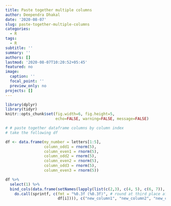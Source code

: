 ```yaml
---
title: Paste together multiple columns
author: Deependra Dhakal
date: '2020-08-07'
slug: paste-together-multiple-columns
categories:
  - R
tags:
  - R
subtitle: ''
summary: ''
authors: []
lastmod: '2020-08-07T10:20:52+05:45'
featured: no
image:
  caption: ''
  focal_point: ''
  preview_only: no
projects: []
---
```


```r
library(dplyr)
library(tidyr)
knitr::opts_chunk$set(fig.width=6, fig.height=5, 
                      echo=FALSE, warning=FALSE, message=FALSE)
```

```r
# # paste together dataframe columns by column index
# take the following df

df <- data.frame(my_number = letters[1:5], 
                 column_odd1 = rnorm(5), 
                 column_even1 = rnorm(5), 
                 column_odd2 = rnorm(5), 
                 column_even2 = rnorm(5), 
                 column_odd3 = rnorm(5), 
                 column_even3 = rnorm(5))

df %>% 
  select(1) %>% 
  bind_cols(data.frame(setNames(lapply(list(c(2,3), c(4, 5), c(6, 7)), function(i) 
    do.call(sprintf, c(fmt = "%0.3f (%0.3f)", # round at third place after decimal. use %s if columns were character type
                       df[i]))), c("new_column1", "new_column2", "new_column3"))))

```

